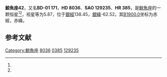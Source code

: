 {{Starbox begin
| name = 鯨魚座42
}}
{{Starbox observe
| epoch = [[J2000.0|J2000.0]]
| constell = [[鯨魚座|鯨魚座]]<ref name=SIMBAD>{{cite web
 | url=http://simbad.u-strasbg.fr/simbad/sim-id?Ident=HR+385
 | title=Pulsating variable Star
 | publisher=Centre de Données astronomiques de Strasbourg
 | work=SIMBAD
 | accessdate=2012-07-13
 | archive-date=2019-09-21
 | archive-url=https://web.archive.org/web/20190921145134/http://simbad.u-strasbg.fr/simbad/sim-id?Ident=HR+385
 }}</ref><ref name=DATA>{{cite web
 | url=http://vizier.u-strasbg.fr/viz-bin/VizieR-5?-out.add=.&-source=5050&-corr=PK=HR&-out.max=9999&HR=385
 | title=VizieR Detailed Page
 | accessdate=2012-07-13
 | archive-date=2016-03-04
 | archive-url=https://web.archive.org/web/20160304195714/http://vizier.u-strasbg.fr/viz-bin/VizieR-5?-out.add=.&-source=5050&-corr=PK=HR&-out.max=9999&HR=385
 | dead-url=no
 }}</ref>
| 星官 = 
| ra = {{RA|1|19|48.3}}<ref name=SIMBAD /><ref name=DATA />
| dec = {{DEC|-0|30|32}}<ref name=SIMBAD /><ref name=DATA />
| appmag_v = 5.87<ref name=SIMBAD /><ref name=DATA />
}}
{{Starbox character
| class = G8III+A7V<ref name=SIMBAD /><ref name=DATA />
| b-v = 0.64<ref name=SIMBAD /><ref name=DATA />
| u-b = 0.32<ref name=SIMBAD /><ref name=DATA />
| r-i = <ref name=SIMBAD /><ref name=DATA />
| variable = 
}}
{{Starbox astrometry
| radial_v = 0.32
| prop_mo_ra = 14
| parallax = 0.009
| p_error =
}}
{{Starbox catalog
| names =BD-01 171，[[SAO星表|SAO]] 129235，[[HD星表|HD]] 8036，[[HR星表|HR]] 385}}
{{Starbox reference |Simbad=HR+385}}
{{Starbox end}}

'''鯨魚座42'''，又名'''BD-01 171'''，'''HD 8036'''、'''SAO 129235'''、'''HR 385'''，是[[鯨魚座|鯨魚座]]的一颗恒星<ref name=SIMBAD /><ref name=DATA />，视星等为5.87，位于[[銀道座標系|銀經]]138.45，[[銀道座標系|銀緯]]-62.52，其[[B1900.0|B1900.0]]坐标为赤經{{RA|1|14|41.5}}，赤緯{{DEC|-1|-62.52|2}}。

== 参考文献 ==
{{reflist}}

{{star-stub}}

{{鯨魚座恒星}}
{{星官|天仓|6|21}}
[[Category:鯨魚座|Category:鯨魚座]]
[[Category:HD和HDE天體|8036]]
[[Category:HR天體|0385]]
[[Category:SAO天體|129235]]